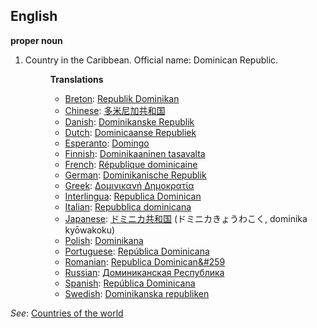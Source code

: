 ==English==

'''proper noun'''

# Country in the Caribbean. Official name: Dominican Republic.
#:'''Translations'''
#:*[[Breton]]: [[Republik Dominikan]]
#:*[[Chinese]]: [[多米尼加共和国]]
#:*[[Danish]]: [[Dominikanske Republik]]
#:*[[Dutch]]: [[Dominicaanse Republiek]]
#:*[[Esperanto]]: [[Domingo]]
#:*[[Finnish]]: [[Dominikaaninen tasavalta]]
#:*[[French]]: [[République dominicaine]]
#:*[[German]]: [[Dominikanische Republik]]
#:*[[Greek]]: [[Δομινικανή Δημοκρατία]]
#:*[[Interlingua]]: [[Republica Dominican]]
#:*[[Italian]]: [[Repubblica dominicana]]
#:*[[Japanese]]: [[ドミニカ共和国]] (ドミニカきょうわこく, dominika kyōwakoku)
#:*[[Polish]]: [[Dominikana]]
#:*[[Portuguese]]: [[República Dominicana]]
#:*[[Romanian]]: [[Republica Dominican&#259]]
#:*[[Russian]]: [[Доминиканская Республика]]
#:*[[Spanish]]: [[República Dominicana]]
#:*[[Swedish]]: [[Dominikanska republiken]]

''See'': [[Countries of the world]]